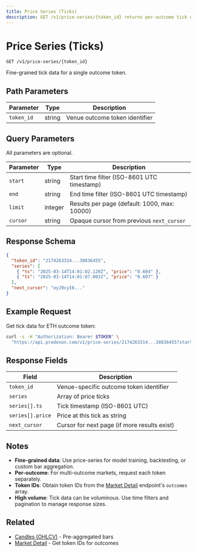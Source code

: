 ```yaml
---
title: Price Series (Ticks)
description: GET /v1/price-series/{token_id} returns per-outcome tick data with cursor pagination.
---
```


# Price Series (Ticks)

```
GET /v1/price-series/{token_id}
```

Fine-grained tick data for a single outcome token.

## Path Parameters

| Parameter | Type | Description |
|-----------|------|-------------|
| `token_id` | string | Venue outcome token identifier |

## Query Parameters

All parameters are optional.

| Parameter | Type | Description |
|-----------|------|-------------|
| `start` | string | Start time filter (ISO-8601 UTC timestamp) |
| `end` | string | End time filter (ISO-8601 UTC timestamp) |
| `limit` | integer | Results per page (default: 1000, max: 10000) |
| `cursor` | string | Opaque cursor from previous `next_cursor` |

## Response Schema

```json
{
  "token_id": "2174263314...38836455",
  "series": [
    { "ts": "2025-03-14T14:01:02.120Z", "price": "0.604" },
    { "ts": "2025-03-14T14:01:07.003Z", "price": "0.607" }
  ],
  "next_cursor": "eyJ0cyI6..."
}
```

## Example Request

Get tick data for ETH outcome token:

```bash
curl -s -H "Authorization: Bearer $TOKEN" \
  "https://api.predexon.com/v1/price-series/2174263314...38836455?start=2025-03-14T14:00:00Z&end=2025-03-14T15:00:00Z&limit=2000"
```

## Response Fields

| Field | Description |
|-------|-------------|
| `token_id` | Venue-specific outcome token identifier |
| `series` | Array of price ticks |
| `series[].ts` | Tick timestamp (ISO-8601 UTC) |
| `series[].price` | Price at this tick as string |
| `next_cursor` | Cursor for next page (if more results exist) |

## Notes

- **Fine-grained data**: Use price-series for model training, backtesting, or custom bar aggregation.
- **Per-outcome**: For multi-outcome markets, request each token separately.
- **Token IDs**: Obtain token IDs from the [Market Detail](/pages/discovery/market-detail) endpoint's `outcomes` array.
- **High volume**: Tick data can be voluminous. Use time filters and pagination to manage response sizes.

## Related

- [Candles (OHLCV)](/pages/time-series/candles) - Pre-aggregated bars
- [Market Detail](/pages/discovery/market-detail) - Get token IDs for outcomes
